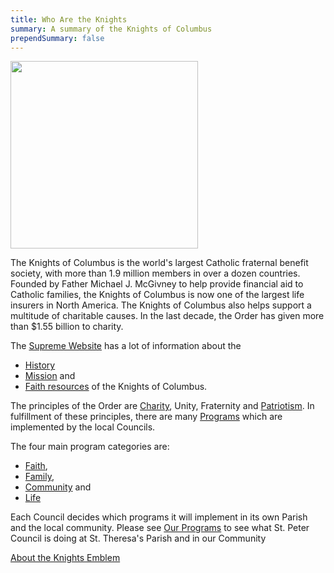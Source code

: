 ```yaml
---
title: Who Are the Knights
summary: A summary of the Knights of Columbus
prependSummary: false
---
```


<Image src="/api/images/Web/kc-logo.png" float="right" width="300" />

The Knights of Columbus is the world's largest Catholic fraternal benefit society, with more than 1.9 million members in over a dozen countries.
Founded by Father Michael J. McGivney to help provide financial aid to Catholic families, the Knights of Columbus is now one of the
largest life insurers in North America. The Knights of Columbus also helps support a multitude of charitable causes. In the last decade,
the Order has given more than $1.55 billion to charity.

The [Supreme Website](https://www.kofc.org) has a lot of information about the

- [History](https://www.kofc.org/en/who-we-are/our-history)
- [Mission](https://www.kofc.org/en/who-we-are/our-story) and
- [Faith resources](https://www.kofc.org/en/who-we-are/our-faith) of the Knights of Columbus.

The principles of the Order are [Charity](https://www.kofc.org/en/what-we-do/charity), Unity, Fraternity and [Patriotism](https://www.kofc.org/en/news-room/articles/who-are-the-4th-degree-knights.html).
In fulfillment of these principles, there are many [Programs](https://www.kofc.org/en/what-we-do/faith-in-action-programs) which are implemented by the local Councils.

The four main program categories are:

- [Faith](https://www.kofc.org/en/what-we-do/faith-in-action-programs/faith),
- [Family](https://www.kofc.org/en/what-we-do/faith-in-action-programs/family),
- [Community](https://www.kofc.org/en/what-we-do/faith-in-action-programs/community) and
- [Life](https://www.kofc.org/en/what-we-do/faith-in-action-programs/life)

Each Council decides which programs it will implement in its own Parish and the local community.
Please see [Our Programs](/Programs) to see what St. Peter Council is doing at St. Theresa's Parish and in our Community

[About the Knights Emblem](/OtherPages/KnightsOfColumbusEmblem)
